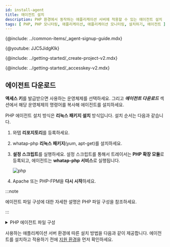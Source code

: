 ```yaml
---
id: install-agent
title: 에이전트 설치
description: PHP 환경에서 동작하는 애플리케이션 서버에 적용할 수 있는 에이전트 설치 방법을 확인하세요.
tags: [ PHP, PHP 모니터링, 애플리케이션, 애플리케이션 모니터링, 설치하기, 에이전트 ]
---
```



{@include: ../common-items/_agent-signup-guide.mdx}  

{@youtube: JJC5JidgKlk}

{@include: ../getting-started/_create-project-v2.mdx}  

{@include: ../getting-started/_accesskey-v2.mdx} 

## 에이전트 다운로드

**액세스 키**를 발급받으면 사용하는 운영체제를 선택하세요. 그리고 ***에이전트 다운로드*** 섹션에서 해당 운영체제의 명령어를 복사해 에이전트를 설치하세요.

PHP 에이전트 설치 방식은 **리눅스 패키지 설치** 방식입니다. 설치 순서는 다음과 같습니다.

1. 와탭 **리포지토리**를 등록하세요.

1. whatap-php **리눅스 패키지**(yum, apt-get)를 설치하세요.

1. **설정 스크립트**를 실행하세요. 설정 스크립트를 통해서 트레이서는 **PHP 확장 모듈**로 등록되고, 에이전트는 **whatap-php 서비스**로 실행됩니다.

    ![php](https://img.whatap.io/media/images/php.png)

1. Apache 또는 PHP-FPM을 **다시 시작**하세요.

:::note

에이전트 파일 구성에 대한 자세한 설명은 PHP 파일 구성을 참조하세요.

:::

<details>
<summary>PHP 에이전트 파일 구성</summary>

PHP 에이전트 파일은 애플리케이션 모니터링에 필요한 정보를 추출하여 와탭 수집 서버로 전달하는 트레이서, 수집된 정보를 서버에 전송하기 위한 에이전트, 트레이서와 에이전트를 서버에 동적으로 적용하기 위한 설치 스크립트 파일로 구성되어 있습니다.

* *whatap_```X.Y.Z```.so*

  트레이서로 등록된 PHP 확장 모듈로 추가되어 정보를 수집하고 수집된 정보를 에이전트로 전송하는 라이브러리입니다. 확장 모듈은 PHP 버전(PHP API Version)별, Zend Thread Safe 지원 여부로 구별됩니다. 예시는 다음과 같습니다. 

  * *whatap_zts_20041225.so*  
  
    PHP 5.2 버전, Zend Thread safe enable
  
  * *whatap_20041225.so*
  
    PHP 5.2 버전, Non Thread Safe 

* *whatap-php(whatap_php)*

  에이전트, 트레이서에서 UDP로 전달된 정보를 수집 서버로 전송하는 프로그램입니다.

* */etc/init.d/whatap-php*

  서비스 스크립트입니다.

* *whatap_php*

  서비스 실행 파일입니다.

* *whatap.ini*

  애플리케이션 서버의 데이터를 수집하는 PHP 확장 모듈의 설정 정보, 수집 서버의 주소와 서버의 가 입력되는 파일입니다.

* *template.ini* 

  *whatap.ini* 생성 시 복사해 사용하는 템플릿 파일입니다.

* *whatap-install-`yyyymmdd`.log*

  설치 과정에 대한 로그 파일입니다. 기본 저장 경로는 */usr/whata/php/logs* 입니다. 날짜별로 파일이 생성됩니다. 기본 7일 동안의 로그만 유지됩니다.

* *whatap-boot-`yyyymmdd`.log*

  에이전트 로그 파일입니다. 기본 저장 경로는 */usr/whata/php/logs* 입니다. 날짜별로 파일이 생성됩니다. 기본 7일 동안의 로그가 유지됩니다.

* *install.sh*

  설치 스크립트입니다. PHP 확장 모듈(*whatap.so*)을 Apache 또는 PHP-FPM에 설치, whatap-php 서비스 설치를 진행합니다. 자세한 내용은 [다음 문서](agent-troubleshooting#extension-modul-manual-setting)를 참조하세요.

* *WhaTap.php (sample.php)*

  PHP 소스코드에서 사용할 API 레퍼런스 클래스(*/usr/whatap/php/lib/WhaTap.php*) 및 예제 소스 파일(*sample.php*)입니다.

</details> 

사용하는 애플리케이션 서버 환경에 따른 설치 방법을 다음과 같이 제공합니다. 에이전트를 설치하고 적용하기 전에 [지원 환경](supported-spec)을 먼저 확인하세요.

<DocCardList/> 